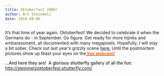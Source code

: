 ```yaml
---
title: Oktoberfest 2009!
author: Art Steinmetz
date: 2010-09-06
---
```

It's that time of year again.  Oktoberfest!  We decided to celebrate it when the Germans do - in September.  Go figure.  Get ready for more hijinks and embarassment, all documented with many megapixels.  Hopefully, I will stay a bit sober. Check out last year's grizzly scene <a href="https://artsteinmetz.com/blog/2008/10/19/oktoberfest-2008/">here.</a> Until the postmortem pictures show up feast your eyes on the<a title="OktoberfestCam" href="http://oktoberfest.axiscam.net:4000/" target="_blank"> <strong><span style="color: #ff6600;">live webcam!</span></strong></a>

<span style="color: #ff6600;"><span style="color: #000000;">...And here they are!  A glorious shutterfly gallery of all the fun:  <a href="http://steinmetzoktoberfest.shutterfly.com/">http://steinmetzoktoberfest.shutterfly.com/</a></span></span>

<span style="color: #ff6600;"><span style="color: #000000;">
</span></span>
